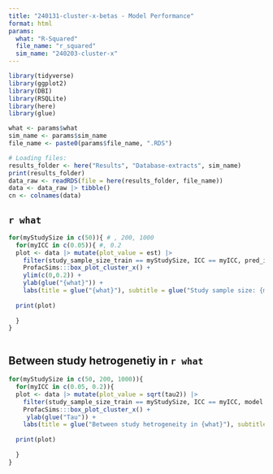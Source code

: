 ```yaml
---
title: "240131-cluster-x-betas - Model Performance"
format: html
params:
  what: "R-Squared"
  file_name: "r_squared"
  sim_name: "240203-cluster-x"
---
```



```r
library(tidyverse)
library(ggplot2)
library(DBI)
library(RSQLite)
library(here)
library(glue)

what <- params$what
sim_name <- params$sim_name
file_name <- paste0(params$file_name, ".RDS")

# Loading files:
results_folder <- here("Results", "Database-extracts", sim_name)
print(results_folder)
data_raw <- readRDS(file = here(results_folder, file_name)) 
data <- data_raw |> tibble()
cn <- colnames(data)


```



## `r what`

```r
for(myStudySize in c(50)){ # , 200, 1000
  for(myICC in c(0.05)){ #, 0.2
  plot <- data |> mutate(plot_value = est) |> 
    filter(study_sample_size_train == myStudySize, ICC == myICC, pred_icc == 0.9, model %in% c("Random intercept - REML", "Random intercetp - REML x1bar")) |> 
    ProfacSims:::box_plot_cluster_x() +
    ylim(c(0,0.2)) +
    ylab(glue("{what}")) +
    labs(title = glue("{what}"), subtitle = glue("Study sample size: {myStudySize}, ICC: {myICC}"))
  
  print(plot)
  
  }
}



```
## Between study hetrogenetiy in `r what`

```r
for(myStudySize in c(50, 200, 1000)){
  for(myICC in c(0.05, 0.2)){
  plot <- data |> mutate(plot_value = sqrt(tau2)) |> 
    filter(study_sample_size_train == myStudySize, ICC == myICC, model %in% c("Random intercept - REML", "Random intercetp - REML x1bar")) |> 
    ProfacSims:::box_plot_cluster_x() +
     ylab(glue("Tau")) +
    labs(title = glue("Between study hetrogeneity in {what}"), subtitle = glue("Study sample size: {myStudySize}, ICC: {myICC}"))
  
  print(plot)
  
  }
}

```
